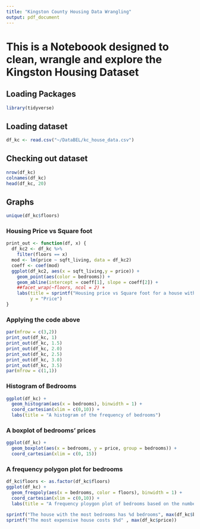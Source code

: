 ```yaml
---
title: "Kingston County Housing Data Wrangling"
output: pdf_document
---
```


# This is a Noteboook designed to clean, wrangle and explore the Kingston Housing Dataset

## Loading Packages

```r
library(tidyverse)
```

## Loading dataset

```r
df_kc <- read.csv("~/DataBEL/kc_house_data.csv")

```

## Checking out dataset

```r
nrow(df_kc)
colnames(df_kc)
head(df_kc, 20)

```

## Graphs

```r
unique(df_kc$floors)
```

### Housing Price vs Square foot

```r
print_out <- function(df, x) {
  df_kc2 <- df_kc %>%
    filter(floors == x)
  mod <- lm(price ~ sqft_living, data = df_kc2)
  coeff <- coef(mod)
  ggplot(df_kc2, aes(x = sqft_living,y = price)) + 
    geom_point(aes(color = bedrooms)) + 
    geom_abline(intercept = coeff[1], slope = coeff[2]) +
    ##facet_wrap(~floors, ncol = 2) + 
    labs(title = sprintf("Housing price vs Square foot for a house with %.1f floors", x), x = "Square foot", 
         y = "Price")
}
```

### Applying the code above

```r
par(mfrow = c(3,2))
print_out(df_kc, 1)
print_out(df_kc, 1.5)
print_out(df_kc, 2.0)
print_out(df_kc, 2.5)
print_out(df_kc, 3.0)
print_out(df_kc, 3.5)
par(mfrow = c(1,1))

```


### Histogram of Bedrooms


```r
ggplot(df_kc) +
  geom_histogram(aes(x = bedrooms), binwidth = 1) +
  coord_cartesian(xlim = c(0,10)) +
  labs(title = "A histogram of the frequency of bedrooms")

```

### A boxplot of bedrooms' prices

```r
ggplot(df_kc) +
  geom_boxplot(aes(x = bedrooms, y = price, group = bedrooms)) +
  coord_cartesian(xlim = c(0, 15))
```

### A frequency polygon plot for bedrooms

```r
df_kc$floors <- as.factor(df_kc$floors)
ggplot(df_kc) +
  geom_freqpoly(aes(x = bedrooms, color = floors), binwidth = 1) +
  coord_cartesian(xlim = c(0,10)) +
  labs(title = "A frequency ploygon plot of bedrooms based on the number of floors")

```

```r
sprintf("The house with the most bedrooms has %d bedrooms", max(df_kc$bedrooms))
sprintf("The most expensive house costs $%d" , max(df_kc$price))
```


